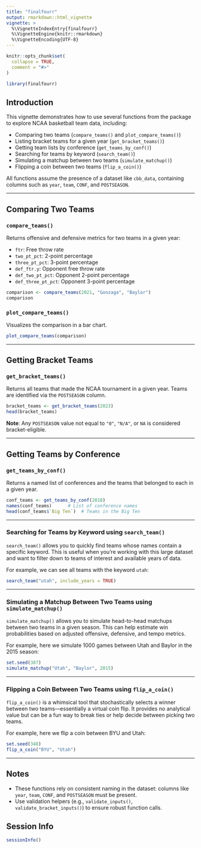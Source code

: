 ```yaml
---
title: "finalfourr"
output: rmarkdown::html_vignette
vignette: >
  %\VignetteIndexEntry{finalfourr}
  %\VignetteEngine{knitr::rmarkdown}
  %\VignetteEncoding{UTF-8}
---
```


```r
knitr::opts_chunk$set(
  collapse = TRUE,
  comment = "#>"
)
```

```r
library(finalfourr)
```

## Introduction

This vignette demonstrates how to use several functions from the package to explore NCAA basketball team data, including:

- Comparing two teams (`compare_teams()` and `plot_compare_teams()`)
- Listing bracket teams for a given year (`get_bracket_teams()`)
- Getting team lists by conference (`get_teams_by_conf()`)
- Searching for teams by keyword (`search_team()`)
- Simulating a matchup between two teams (`simulate_matchup()`)
- Flipping a coin between two teams (`flip_a_coin()`)

All functions assume the presence of a dataset like `cbb_data`, containing columns such as `year`, `team`, `CONF`, and `POSTSEASON`.

---

## Comparing Two Teams

### `compare_teams()`

Returns offensive and defensive metrics for two teams in a given year:

- `ftr`: Free throw rate  
- `two_pt_pct`: 2-point percentage  
- `three_pt_pct`: 3-point percentage  
- `def_ftr.y`: Opponent free throw rate  
- `def_two_pt_pct`: Opponent 2-point percentage  
- `def_three_pt_pct`: Opponent 3-point percentage

```r
comparison <- compare_teams(2021, "Gonzaga", "Baylor")
comparison
```

### `plot_compare_teams()`

Visualizes the comparison in a bar chart.

```r
plot_compare_teams(comparison)
```

---

## Getting Bracket Teams

### `get_bracket_teams()`

Returns all teams that made the NCAA tournament in a given year. Teams are identified via the `POSTSEASON` column.

```r
bracket_teams <- get_bracket_teams(2023)
head(bracket_teams)
```

**Note**: Any `POSTSEASON` value not equal to `"0"`, `"N/A"`, or `NA` is considered bracket-eligible.

---

## Getting Teams by Conference

### `get_teams_by_conf()`

Returns a named list of conferences and the teams that belonged to each in a given year.

```r
conf_teams <- get_teams_by_conf(2018)
names(conf_teams)      # List of conference names
head(conf_teams$`Big Ten`)  # Teams in the Big Ten
```

---

### Searching for Teams by Keyword using `search_team()`

`search_team()` allows you to quickly find teams whose names contain a specific keyword. This is useful when you're working with this large dataset and want to filter down to teams of interest and available years of data.

For example, we can see all teams with the keyword `utah`:

```r
search_team("utah", include_years = TRUE)
```

---

### Simulating a Matchup Between Two Teams using `simulate_matchup()`

`simulate_matchup()` allows you to simulate head-to-head matchups between two teams in a given season. This can help estimate win probabilities based on adjusted offensive, defensive, and tempo metrics.

For example, here we simulate 1000 games between Utah and Baylor in the 2015 season:

```r
set.seed(387)
simulate_matchup("Utah", "Baylor", 2015)
```

---

### Flipping a Coin Between Two Teams using `flip_a_coin()`

`flip_a_coin()` is a whimsical tool that stochastically selects a winner between two teams—essentially a virtual coin flip. It provides no analytical value but can be a fun way to break ties or help decide between picking two teams.

For example, here we flip a coin between BYU and Utah:

```r
set.seed(348)
flip_a_coin("BYU", "Utah")
```

---

## Notes

- These functions rely on consistent naming in the dataset: columns like `year`, `team`, `CONF`, and `POSTSEASON` must be present.
- Use validation helpers (e.g., `validate_inputs()`, `validate_bracket_inputs()`) to ensure robust function calls.

## Session Info

```r
sessionInfo()
```

